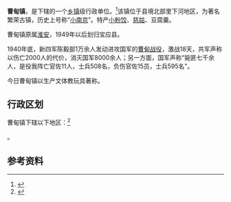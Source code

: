 {{中国乡级行政区|32/10/23/109/000}}

'''曹甸镇'''，是{{PRC admin/fullname|32/10/23/109/000|3}}下辖的一个[[乡镇|乡镇]]级行政单位。<ref>{{PRC admin/ref sgc|{{PRC admin/parent|32/10/23/109/000}}}}</ref>该镇位于县境北部里下河地区，为著名繁荣古镇，历史上号称“[[小南京|小南京]]”。特产[[小粉饺|小粉饺]]、[[慈姑|慈姑]]、豆腐羹。

曹甸镇原属[[淮安|淮安]]，1949年以后划归宝应县。

1940年底，新四军陈毅部1万余人发动进攻国军的[[曹甸战役|曹甸战役]]，激战18天，共军声称以伤亡2000人的代价，消灭国军8000余人；另一方面，国军声称“毙匪七千余人，是役我阵亡官佐11人，士兵508名，负伤官佐15员，士兵595名”。

今日曹甸镇以生产文体教玩具著称。

== 行政区划 ==

曹甸镇下辖以下地区：<ref>{{PRC admin/ref sgc|32/10/23/109/000}}</ref>

{{PRC admin/children|32/10/23/109/000}}。

== 参考资料 ==

{{reflist}}

{{行政区划小作品}}
{{PRC admin/navcat|32/10/23/109/000}}